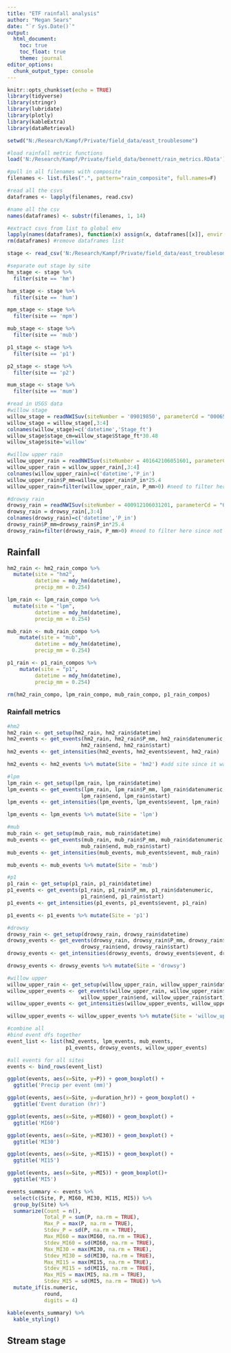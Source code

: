 ---
title: "ETF rainfall analysis"
author: "Megan Sears"
date: "`r Sys.Date()`"
output:
  html_document:
    toc: true
    toc_float: true
    theme: journal
editor_options: 
  chunk_output_type: console
---

```{r setup, include=FALSE}

knitr::opts_chunk$set(echo = TRUE)
library(tidyverse)
library(stringr)
library(lubridate)
library(plotly)
library(kableExtra)
library(dataRetrieval)

```

```{r loading data, include = F}

setwd("N:/Research/Kampf/Private/field_data/east_troublesome")

#load rainfall metric functions
load('N:/Research/Kampf/Private/field_data/bennett/rain_metrics.RData')

#pull in all filenames with composite
filenames <- list.files(".", pattern="rain_composite", full.names=F)

#read all the csvs
dataframes <- lapply(filenames, read.csv)

#name all the csv
names(dataframes) <- substr(filenames, 1, 14)

#extract csvs from list to global env
lapply(names(dataframes), function(x) assign(x, dataframes[[x]], envir = .GlobalEnv))
rm(dataframes) #remove dataframes list

stage <- read_csv('N:/Research/Kampf/Private/field_data/east_troublesome/et_stage_sensors.csv')

#separate out stage by site
hm_stage <- stage %>%
  filter(site == 'hm')

hum_stage <- stage %>%
  filter(site == 'hum')

mpm_stage <- stage %>%
  filter(site == 'mpm')

mub_stage <- stage %>%
  filter(site == 'mub')

p1_stage <- stage %>%
  filter(site == 'p1')

p2_stage <- stage %>%
  filter(site == 'p2')

mum_stage <- stage %>%
  filter(site == 'mum')

#read in USGS data
#willow stage
willow_stage = readNWISuv(siteNumber = '09019850', parameterCd = "00065")
willow_stage = willow_stage[,3:4]
colnames(willow_stage)=c('datetime','Stage_ft')
willow_stage$stage_cm=willow_stage$Stage_ft*30.48
willow_stage$site='willow'

#willow upper rain
willow_upper_rain = readNWISuv(siteNumber = 401642106051601, parameterCd = "00045")
willow_upper_rain = willow_upper_rain[,3:4]
colnames(willow_upper_rain)=c('datetime','P_in')
willow_upper_rain$P_mm=willow_upper_rain$P_in*25.4
willow_upper_rain=filter(willow_upper_rain, P_mm>0) #need to filter here since not a tip bucket

#drowsy rain
drowsy_rain = readNWISuv(siteNumber = 400912106031201, parameterCd = "00045")
drowsy_rain = drowsy_rain[,3:4]
colnames(drowsy_rain)=c('datetime','P_in')
drowsy_rain$P_mm=drowsy_rain$P_in*25.4
drowsy_rain=filter(drowsy_rain, P_mm>0) #need to filter here since not a tip bucket

```

## Rainfall

```{r rainfall, eacho = F}
hm2_rain <- hm2_rain_compo %>%
  mutate(site = "hm2",
         datetime = mdy_hm(datetime),
         precip_mm = 0.254)

lpm_rain <- lpm_rain_compo %>%
  mutate(site = "lpm",
         datetime = mdy_hm(datetime),
         precip_mm = 0.254)

mub_rain <- mub_rain_compo %>%
    mutate(site = "mub",
         datetime = mdy_hm(datetime),
         precip_mm = 0.254)

p1_rain <- p1_rain_compos %>%
    mutate(site = "p1",
         datetime = mdy_hm(datetime),
         precip_mm = 0.254)

rm(hm2_rain_compo, lpm_rain_compo, mub_rain_compo, p1_rain_compos)

```

### Rainfall metrics

```{r rainfall metrics, echo = F}
#hm2
hm2_rain <- get_setup(hm2_rain, hm2_rain$datetime)
hm2_events <- get_events(hm2_rain, hm2_rain$P_mm, hm2_rain$datenumeric,
                        hm2_rain$end, hm2_rain$start)
hm2_events <- get_intensities(hm2_events, hm2_events$event, hm2_rain)

hm2_events <- hm2_events %>% mutate(Site = 'hm2') #add site since it was not added 

#lpm
lpm_rain <- get_setup(lpm_rain, lpm_rain$datetime)
lpm_events <- get_events(lpm_rain, lpm_rain$P_mm, lpm_rain$datenumeric,
                        lpm_rain$end, lpm_rain$start)
lpm_events <- get_intensities(lpm_events, lpm_events$event, lpm_rain)

lpm_events <- lpm_events %>% mutate(Site = 'lpm')

#mub
mub_rain <- get_setup(mub_rain, mub_rain$datetime)
mub_events <- get_events(mub_rain, mub_rain$P_mm, mub_rain$datenumeric,
                        mub_rain$end, mub_rain$start)
mub_events <- get_intensities(mub_events, mub_events$event, mub_rain)

mub_events <- mub_events %>% mutate(Site = 'mub')

#p1
p1_rain <- get_setup(p1_rain, p1_rain$datetime)
p1_events <- get_events(p1_rain, p1_rain$P_mm, p1_rain$datenumeric,
                        p1_rain$end, p1_rain$start)
p1_events <- get_intensities(p1_events, p1_events$event, p1_rain)

p1_events <- p1_events %>% mutate(Site = 'p1')

#drowsy
drowsy_rain <- get_setup(drowsy_rain, drowsy_rain$datetime)
drowsy_events <- get_events(drowsy_rain, drowsy_rain$P_mm, drowsy_rain$datenumeric,
                        drowsy_rain$end, drowsy_rain$start)
drowsy_events <- get_intensities(drowsy_events, drowsy_events$event, drowsy_rain)

drowsy_events <- drowsy_events %>% mutate(Site = 'drowsy')

#willow upper
willow_upper_rain <- get_setup(willow_upper_rain, willow_upper_rain$datetime)
willow_upper_events <- get_events(willow_upper_rain, willow_upper_rain$P_mm, willow_upper_rain$datenumeric,
                        willow_upper_rain$end, willow_upper_rain$start)
willow_upper_events <- get_intensities(willow_upper_events, willow_upper_events$event, willow_upper_rain)

willow_upper_events <- willow_upper_events %>% mutate(Site = 'willow_upper')

#combine all
#bind event dfs together
event_list <- list(hm2_events, lpm_events, mub_events,
                   p1_events, drowsy_events, willow_upper_events)

#all events for all sites
events <- bind_rows(event_list)

ggplot(events, aes(x=Site, y=P)) + geom_boxplot() +
  ggtitle('Precip per event (mm)')

ggplot(events, aes(x=Site, y=duration_hr)) + geom_boxplot() +
  ggtitle('Event duration (hr)')

ggplot(events, aes(x=Site, y=MI60)) + geom_boxplot() +
  ggtitle('MI60')

ggplot(events, aes(x=Site, y=MI30)) + geom_boxplot() +
  ggtitle('MI30')

ggplot(events, aes(x=Site, y=MI15)) + geom_boxplot() +
  ggtitle('MI15')

ggplot(events, aes(x=Site, y=MI5)) + geom_boxplot()+
  ggtitle('MI5')

events_summary <- events %>%
  select(c(Site, P, MI60, MI30, MI15, MI5)) %>%
  group_by(Site) %>%
  summarize(Count = n(),
            Total_P = sum(P, na.rm = TRUE),
            Max_P = max(P, na.rm = TRUE),
            Stdev_P = sd(P, na.rm = TRUE),
            Max_MI60 = max(MI60, na.rm = TRUE),
            Stdev_MI60 = sd(MI60, na.rm = TRUE),
            Max_MI30 = max(MI30, na.rm = TRUE),
            Stdev_MI30 = sd(MI30, na.rm = TRUE),
            Max_MI15 = max(MI15, na.rm = TRUE),
            Stdev_MI15 = sd(MI15, na.rm = TRUE),
            Max_MI5 = max(MI5, na.rm = TRUE),
            Stdev_MI5 = sd(MI5, na.rm = TRUE)) %>%
  mutate_if(is.numeric,
            round,
            digits = 4)

kable(events_summary) %>%
  kable_styling()

```

## Stream stage

```{r}



```

